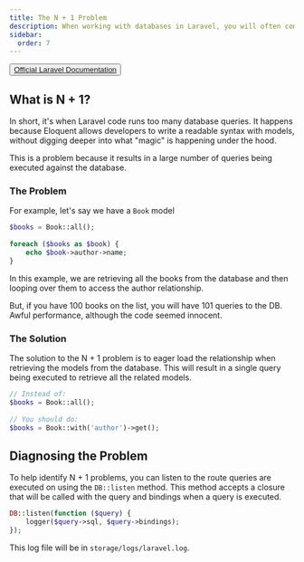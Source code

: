 ---
title: The N + 1 Problem
description: When working with databases in Laravel, you will often come across the N + 1 problem.
sidebar:
  order: 7
---
<button> [Official Laravel Documentation](https://laravel.com/docs/10.x/eloquent-relationships#eager-loading) </button>

## What is N + 1?
In short, it's when Laravel code runs too many database queries. 
It happens because Eloquent allows developers to write a readable syntax with models, without digging deeper into what "magic" is happening under the hood.

This is a problem because it results in a large number of queries being executed against the database.

### The Problem
For example, let's say we have a `Book` model 

```php
$books = Book::all();
 
foreach ($books as $book) {
    echo $book->author->name;
}
```
In this example, we are retrieving all the books from the database and then looping over them to access the author relationship.

But, if you have 100 books on the list, you will have 101 queries to the DB. Awful performance, although the code seemed innocent.
    
### The Solution
The solution to the N + 1 problem is to eager load the relationship when retrieving the models from the database.
This will result in a single query being executed to retrieve all the related models.

```php
// Instead of:
$books = Book::all();
 
// You should do:
$books = Book::with('author')->get();
```
## Diagnosing the Problem

To help identify N + 1 problems, you can listen to the route queries are executed on using the `DB::listen` method.
This method accepts a closure that will be called with the query and bindings when a query is executed.

```php
DB::listen(function ($query) {
    logger($query->sql, $query->bindings);
});
```

This log file will be in `storage/logs/laravel.log`.

